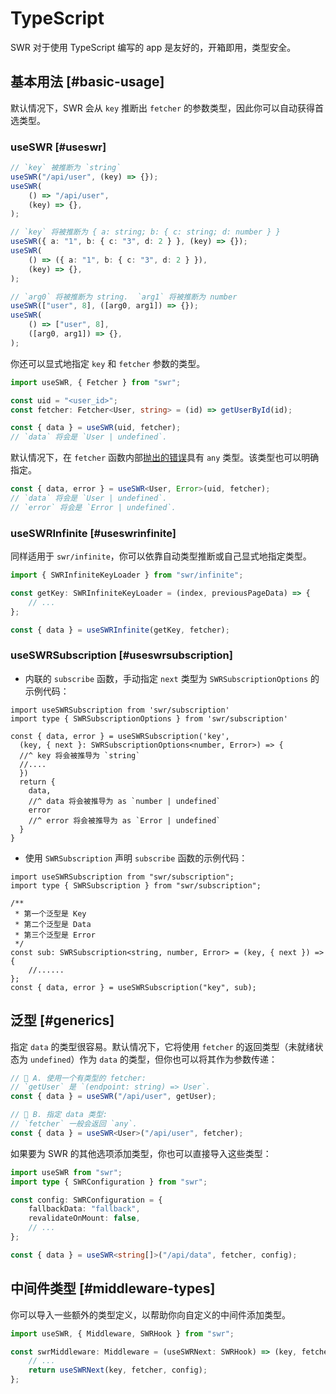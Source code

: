 # TypeScript

SWR 对于使用 TypeScript 编写的 app 是友好的，开箱即用，类型安全。

## 基本用法 [#basic-usage]

默认情况下，SWR 会从 `key` 推断出 `fetcher` 的参数类型，因此你可以自动获得首选类型。

### useSWR [#useswr]

```typescript
// `key` 被推断为 `string`
useSWR("/api/user", (key) => {});
useSWR(
    () => "/api/user",
    (key) => {},
);

// `key` 将被推断为 { a: string; b: { c: string; d: number } }
useSWR({ a: "1", b: { c: "3", d: 2 } }, (key) => {});
useSWR(
    () => ({ a: "1", b: { c: "3", d: 2 } }),
    (key) => {},
);

// `arg0` 将被推断为 string.  `arg1` 将被推断为 number
useSWR(["user", 8], ([arg0, arg1]) => {});
useSWR(
    () => ["user", 8],
    ([arg0, arg1]) => {},
);
```

你还可以显式地指定 `key` 和 `fetcher` 参数的类型。

```typescript
import useSWR, { Fetcher } from "swr";

const uid = "<user_id>";
const fetcher: Fetcher<User, string> = (id) => getUserById(id);

const { data } = useSWR(uid, fetcher);
// `data` 将会是 `User | undefined`.
```

默认情况下，在 `fetcher` 函数内部[抛出的错误](/docs/error-handling)具有 `any` 类型。该类型也可以明确指定。

```typescript
const { data, error } = useSWR<User, Error>(uid, fetcher);
// `data` 将会是 `User | undefined`.
// `error` 将会是 `Error | undefined`.
```

### useSWRInfinite [#useswrinfinite]

同样适用于 `swr/infinite`，你可以依靠自动类型推断或自己显式地指定类型。

```typescript
import { SWRInfiniteKeyLoader } from "swr/infinite";

const getKey: SWRInfiniteKeyLoader = (index, previousPageData) => {
    // ...
};

const { data } = useSWRInfinite(getKey, fetcher);
```

### useSWRSubscription [#useswrsubscription]

-   内联的 `subscribe` 函数，手动指定 `next` 类型为 `SWRSubscriptionOptions` 的示例代码：

```tsx
import useSWRSubscription from 'swr/subscription'
import type { SWRSubscriptionOptions } from 'swr/subscription'

const { data, error } = useSWRSubscription('key',
  (key, { next }: SWRSubscriptionOptions<number, Error>) => {
  //^ key 将会被推导为 `string`
  //....
  })
  return {
    data,
    //^ data 将会被推导为 as `number | undefined`
    error
    //^ error 将会被推导为 as `Error | undefined`
  }
}
```

-   使用 `SWRSubscription` 声明 `subscribe` 函数的示例代码：

```tsx
import useSWRSubscription from "swr/subscription";
import type { SWRSubscription } from "swr/subscription";

/**
 * 第一个泛型是 Key
 * 第二个泛型是 Data
 * 第三个泛型是 Error
 */
const sub: SWRSubscription<string, number, Error> = (key, { next }) => {
    //......
};
const { data, error } = useSWRSubscription("key", sub);
```

## 泛型 [#generics]

指定 `data` 的类型很容易。默认情况下，它将使用 `fetcher` 的返回类型（未就绪状态为 `undefined`）作为 `data` 的类型，但你也可以将其作为参数传递：

```typescript
// 🔹 A. 使用一个有类型的 fetcher:
// `getUser` 是 `(endpoint: string) => User`.
const { data } = useSWR("/api/user", getUser);

// 🔹 B. 指定 data 类型:
// `fetcher` 一般会返回 `any`.
const { data } = useSWR<User>("/api/user", fetcher);
```

如果要为 SWR 的其他选项添加类型，你也可以直接导入这些类型：

```typescript
import useSWR from "swr";
import type { SWRConfiguration } from "swr";

const config: SWRConfiguration = {
    fallbackData: "fallback",
    revalidateOnMount: false,
    // ...
};

const { data } = useSWR<string[]>("/api/data", fetcher, config);
```

## 中间件类型 [#middleware-types]

你可以导入一些额外的类型定义，以帮助你向自定义的中间件添加类型。

```typescript
import useSWR, { Middleware, SWRHook } from "swr";

const swrMiddleware: Middleware = (useSWRNext: SWRHook) => (key, fetcher, config) => {
    // ...
    return useSWRNext(key, fetcher, config);
};
```
